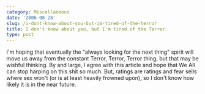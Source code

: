 ```yaml
---
category: Miscellaneous
date: '2006-08-28'
slug: /i-dont-know-about-you-but-im-tired-of-the-terror
title: I don't know about you, but I'm tired of the Terror
type: post
---
```



I'm hoping that eventually the "always looking for the next thing"
spirit will move us away from the constant Terror, Terror, Terror
thing, but that may be wishful thinking. By and large, I agree with
this article and hope that We All can stop harping on this shit so
much. But, ratings are ratings and fear sells where sex won't (or
is at least heavily frowned upon), so I don't know how likely it is
in the near future.